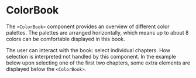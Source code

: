 
# ColorBook

The `<ColorBook>` component provides an overview of different color palettes. The palettes are arranged horizontally, which means up to about 8 colors can be comfortable displayed in this book.

The user can interact with the book: select individual chapters. How selection is interpreted not handled by this component. In the example below
upon selecting one of the first two chapters, some extra elements are displayed below the `<ColorBook>`.

<Exhibit bleed={8} caption="ColorBook showing seven different palettes">
  <Sample variant="basic" />
</Exhibit>
